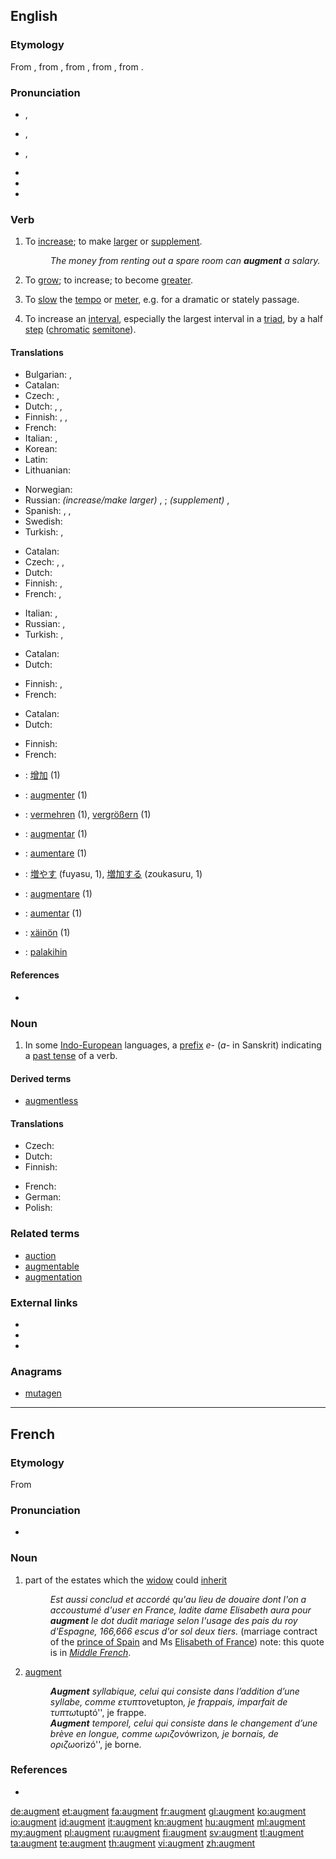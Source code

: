 ==English==
{{was wotd|2010|March|3}}
{{wikipedia|dab=augment}}

===Etymology===
<!--(verb)-->From {{etyl|enm}}, from {{etyl|fro}} {{term|lang=fro|augmenter}}, from {{etyl|LL.}} {{term|lang=la|augmentare||to increase}}, from {{etyl|la}} {{term|lang=la|augmentum||an increase, growth}}, from {{term|lang=la|augere||to increase}}.

===Pronunciation===
* {{a|UK}} {{IPA|/ɔːɡˈmɛnt/}}, {{SAMPA|/O:g"mEnt/}}
* {{a|US}} {{enPR|ôg-mĕntʹ}} {{IPA|/ɔɡˈmɛnt/}}, {{SAMPA|/Og"mEnt/}}
* {{IPA|/ɑɡˈmɛnt/}}, {{SAMPA|/Ag"mEnt/}}
* {{audio|en-us-augment.ogg|Audio }}
* {{rhymes|ɛnt}}
* {{hyphenation|aug|ment}}

===Verb===
{{en-verb}}

# {{transitive}} To [[increase]]; to make [[large|larger]] or [[supplement]].
#: ''The money from renting out a spare room can '''augment''' a salary.''
# {{intransitive|reflexive}} To [[grow]]; to increase; to become [[greater]].
# {{music}} To [[slow]] the [[tempo]] or [[meter]], e.g. for a dramatic or stately passage.
# {{music}} To increase an [[interval]], especially the largest interval in a [[triad]], by a half [[step]] ([[chromatic]] [[semitone]]).

====Translations====
{{trans-top|to increase, make larger or supplement}}
* Bulgarian: {{t|bg|увеличавам}},  {{t|bg|прибавям}}
* Catalan: {{t|ca|augmentar}}
* Czech: {{t|cs|rozšířit}}, {{t|cs|zvětšit}}
* Dutch: {{t|nl|vergroten}}, {{t+|nl|verhogen}}, {{t|nl|aanvullen}}
* Finnish: {{t+|fi|lisätä}}, {{t+|fi|kasvattaa}}, {{t-|fi|laajentaa}}
* French: {{t+|fr|augmenter}}
* Italian: {{t+|it|aumentare}},  {{t+|it|crescere}}
* Korean: {{t-|ko|증가시키다}}
* Latin: {{t-|la|accumulo|alt=accumulō}}
* Lithuanian: {{t|lt|padidinti|xs=Lithuanian}}
{{trans-mid}}
* Norwegian: {{t|no|øke}}
* Russian: ''(increase/make larger)'' {{t+|ru|увеличивать|tr=uvelíčivat’}} {{impf}}, {{t+|ru|увеличить|tr=uvelíčit’}} {{pf}}; ''(supplement)'' {{t|ru|дополнять|tr=dopolnját’}} {{impf}}, {{t|ru|дополнить|tr=dopólnit’}} {{pf}}
* Spanish: {{t+|es|aumentar}},  {{t-|es|incrementar}}, {{t|es|aumentar}}
* Swedish: {{t|sv|öka}}
* Turkish: {{t|tr|çoğaltmak}}, {{t|tr|artırmak}}
{{trans-bottom}}

{{trans-top|to become greater}}
* Catalan: {{t|ca|augmentar}}
* Czech: {{t|cs|nabýt}}, {{t|cs|vzrůst}}, {{t|cs|vyrůst}}
* Dutch: {{t+|nl|verhogen}}
* Finnish: {{t+|fi|kasvaa}}, {{t-|fi|laajeta}}
* French: {{t|fr|s'accroître}},  {{t|fr|s'agrandir}}
{{trans-mid}}
* Italian: {{t-|it|aumentarsi}},  {{t+|it|accrescersi}}
* Russian: {{t+|ru|увеличиваться|tr=uvelíčivat’sja}} {{impf}}, {{t+|ru|увеличиться|tr=uvelíčit’sja}} {{pf}}
* Turkish: {{t|tr|çoğalmak}}, {{t|tr|artmak}}
{{trans-bottom}}

{{trans-top|to slow the tempo or meter}}
* Catalan: {{t|ca|augmentar}}
* Dutch: {{t+|nl|vergroten}}
{{trans-mid}}
* Finnish: {{t|fi|augmentoida}}, {{t+|fi|harventaa}}
* French: {{t|fr|élargir le mouvement}}
{{trans-bottom}}

{{trans-top|to increase an interval by a half step}}
* Catalan: {{t|ca|augmentar}}
* Dutch: {{t+|nl|vergroten}}
{{trans-mid}}
* Finnish: {{t-|fi|laajentaa}}
* French: {{t|fr|augmenter  l'intervalle}}
{{trans-bottom}}

{{checktrans-top}}
* {{ttbc|zh}}: [[增加]] (1)
* {{ttbc|fr}}: [[augmenter]] (1)
* {{ttbc|de}}: [[vermehren]] (1), [[vergrößern]] (1)
* {{ttbc|ia}}: [[augmentar]] (1)
* {{ttbc|it}}: [[aumentare]] (1)
{{trans-mid}}
* {{ttbc|ja}}: [[増やす]] (fuyasu, 1), [[増加する]] (zoukasuru, 1)
* {{ttbc|la}}: [[augmentare]] (1)
* {{ttbc|pt}}: [[aumentar]] (1)
* {{ttbc|vo}}: [[xäinön]] (1)
* {{ttbc|tl}}: [[palakihin]]
{{trans-bottom}}

====References====
* {{R:OED2}}

===Noun===
{{en-noun}}

# {{grammar}} In some [[Indo-European]] languages, a [[prefix]] ''e-'' (''a-'' in Sanskrit) indicating a [[past tense]] of a verb.

====Derived terms====
* [[augmentless]]

====Translations====
{{trans-top|grammar: prefix indicating past tense of verb}}
* Czech: {{t|cs|augment|m}}
* Dutch: {{t|nl|augment|n}}
* Finnish: {{t-|fi|augmentti}}
{{trans-mid}}
* French: {{t+|fr|augment|m}}
* German: {{t|de|Augment}}
* Polish: {{t-|pl|augment|m}}
{{trans-bottom}}

===Related terms===
* [[auction]]
* [[augmentable]]
* [[augmentation]]

===External links===
* {{R:Webster 1913}}
* {{R:Century 1911}}
* {{R:OneLook}}

===Anagrams===
* [[mutagen#English|mutagen]]

----

==French==
{{wikipedia|lang=fr}}
{{attention|fr|needs proof reading by a native English speaker}}

===Etymology===
From {{etyl|la|fr}} {{term|augmentum|lang=la}}

===Pronunciation===
* {{IPA|/oɡ.mɑ̃/|lang=fr}}

===Noun===
{{fr-noun|m}}

# {{qualifier|mediaeval law}} part of the estates which the [[widow]] could [[inherit]]
#: ''Est aussi conclud et accordé qu'au lieu de douaire dont l'on a accoustumé d'user en France, ladite dame Elisabeth aura pour '''augment''' le dot dudit mariage selon l'usage des pais du roy d'Espagne, 166,666 escus d'or sol deux tiers.'' (marriage contract of the [[w:Carlos, Prince of Asturias|prince of Spain]] and Ms [[w:Elisabeth of Valois|Elisabeth of France]]) note: this quote is in ''[[Middle French]]''.
# {{grammar|lang=fr}} [[#English|augment]]
#: '''''Augment''' syllabique, celui qui consiste dans l’addition d’une syllabe, comme ετυπτον ''etupton'', je frappais, imparfait de τυπτω ''tuptó'', je frappe.
#: '''''Augment''' temporel, celui qui consiste dans le changement d’une brève en longue, comme ωριζον ''ówrizon'', je bornais, de οριζω ''orizó'', je borne.

===References===
* {{R:TLFi}}

[[de:augment]]
[[et:augment]]
[[fa:augment]]
[[fr:augment]]
[[gl:augment]]
[[ko:augment]]
[[io:augment]]
[[id:augment]]
[[it:augment]]
[[kn:augment]]
[[hu:augment]]
[[ml:augment]]
[[my:augment]]
[[pl:augment]]
[[ru:augment]]
[[fi:augment]]
[[sv:augment]]
[[tl:augment]]
[[ta:augment]]
[[te:augment]]
[[th:augment]]
[[vi:augment]]
[[zh:augment]]